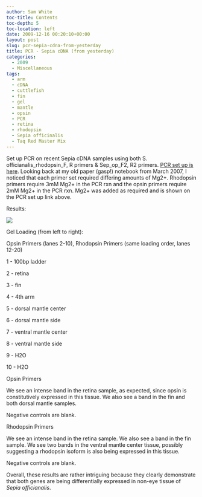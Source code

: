```yaml
---
author: Sam White
toc-title: Contents
toc-depth: 5
toc-location: left
date: 2009-12-16 00:20:10+00:00
layout: post
slug: pcr-sepia-cdna-from-yesterday
title: PCR - Sepia cDNA (from yesterday)
categories:
  - 2009
  - Miscellaneous
tags:
  - arm
  - cDNA
  - cuttlefish
  - fin
  - gel
  - mantle
  - opsin
  - PCR
  - retina
  - rhodopsin
  - Sepia officinalis
  - Taq Red Master Mix
---
```


Set up PCR on recent Sepia cDNA samples using both S. officianalis_rhodopsin_F, R primers & Sep_op_F2, R2 primers. [PCR set up is here](https://eagle.fish.washington.edu/Arabidopsis/Notebook%20Workup%20Files/20091215-02.jpg). Looking back at my old paper (gasp!) notebook from March 2007, I noticed that each primer set required differing amounts of Mg2+. Rhodopsin primers require 3mM Mg2+ in the PCR rxn and the opsin primers require 2mM Mg2+ in the PCR rxn. Mg2+ was added as required and is shown on the PCR set up link above.

Results:

![](https://eagle.fish.washington.edu/Arabidopsis/20091215-01.jpg)

Gel Loading (from left to right):

Opsin Primers (lanes 2-10), Rhodopsin Primers (same loading order, lanes 12-20)

1 - 100bp ladder

2 - retina

3 - fin

4 - 4th arm

5 - dorsal mantle center

6 - dorsal mantle side

7 - ventral mantle center

8 - ventral mantle side

9 - H2O

10 - H2O

Opsin Primers

We see an intense band in the retina sample, as expected, since opsin is constitutively expressed in this tissue. We also see a band in the fin and both dorsal mantle samples.

Negative controls are blank.

Rhodopsin Primers

We see an intense band in the retina sample. We also see a band in the fin sample. We see two bands in the ventral mantle center tissue, possibly suggesting a rhodopsin isoform is also being expressed in this tissue.

Negative controls are blank.

Overall, these results are rather intriguing because they clearly demonstrate that both genes are being differentially expressed in non-eye tissue of _Sepia officianalis_.
